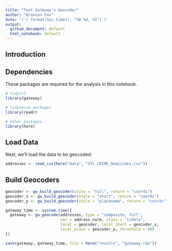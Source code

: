 ```yaml
---
title: "Test Gateway's Geocoder"
author: "Branson Fox"
date: '(`r format(Sys.time(), "%B %d, %Y")`)'
output: 
  github_document: default
  html_notebook: default
---
```


## Introduction

## Dependencies
These packages are required for the analysis in this notebook.

```r
# tidystl
library(gateway)

# tidyverse packages
library(readr)

# other packages
library(here)
```


## Load Data
Next, we'll load the data to be geocoded:

```r
addresses <- read_csv(here("data", "STL_CRIME_Homicides.csv"))
```

## Build Geocoders

```r
geocoder <- gw_build_geocoder(style = "full", return = "coords")
geocoder_s <- gw_build_geocoder(style = "short", return = "coords")
geocoder_p <- gw_build_geocoder(style = "placename", return = "coords")
```

```r
gateway_time <- system.time({
  gateway <- gw_geocode(addresses, type = "composite, full",
                        var = address_norm, class = "tibble",
                        local = geocoder, local_short = geocoder_s,
                        local_place = geocoder_p, threshold = 90)
})

save(gateway, gateway_time, file = here("results", "gateway.rda"))
```

